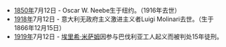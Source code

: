 *[[1850年|1850年]]7月12日 - Oscar W. Neebe生于纽约。（1916年去世）
*[[1918年|1918年]]7月12日 - 意大利无政府主义激进主义者Luigi Molinari去世。（生于1866年12月15日）
*[[1919年|1919年]]7月12日 - [[埃里希·米萨姆|埃里希·米萨姆]]因参与巴伐利亚工人起义而被判处15年徒刑。